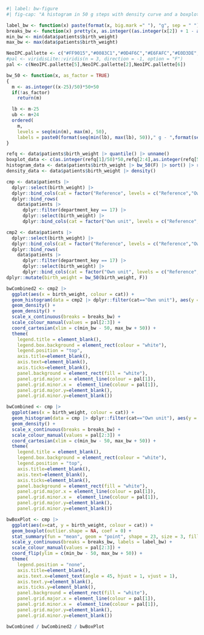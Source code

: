 ```r
#| label: bw-figure
#| fig-cap: "A histogram in 50 g steps with density curve and a boxplot of the birth weights of the patients contained in this analysis"

label_bw <- function(x) paste(format(x, big.mark =" "), "g", sep = " ")
breaks_bw <- function(x) pretty(x, as.integer((as.integer(x[2]) + 1 - as.integer(x[1])) / 100))
min_bw <- min(data$patients$birth_weight)
max_bw <- max(data$patients$birth_weight)

NeoIPC.pallette <- c("#FF9015","#0083C1","#0D4F6C","#E6FAFC","#E0D3DE","#1F271B")
#pal <- viridisLite::viridis(n = 3, direction = -1, option = "F")
pal <- c(NeoIPC.pallette[5],NeoIPC.pallette[2],NeoIPC.pallette[6])

bw_50 <- function(x, as_factor = TRUE)
{
  m <- as.integer((x-25)/50)*50+50
  if(!as_factor)
    return(m)

  lb <- m-25
  ub <- m+24
  ordered(
    m,
    levels = seq(min(m), max(m), 50),
    labels = paste0(format(seq(min(lb), max(lb), 50))," g - ",format(seq(min(ub), max(ub), 50))," g"))
}

refq <- data$patients$birth_weight |> quantile() |> unname()
boxplot_data <- c(as.integer(refq[1]/50)*50,refq[2:4],as.integer(refq[5]/50)*50+50*ceiling(refq[5]%%50/50))
histogram_data <- data$patients$birth_weight |> bw_50(F) |> sort() |> rle()
density_data <- data$patients$birth_weight |> density()

cmp <- data$patients |>
  dplyr::select(birth_weight) |>
  dplyr::bind_cols(cat = factor("Reference", levels = c("Reference","Own unit"))) |>
  dplyr::bind_rows(
    data$patients |>
      dplyr::filter(department_key == 17) |>
      dplyr::select(birth_weight) |>
      dplyr::bind_cols(cat = factor("Own unit", levels = c("Reference","Own unit"))))

cmp2 <- data$patients |>
  dplyr::select(birth_weight) |>
  dplyr::bind_cols(cat = factor("Reference", levels = c("Reference","Own unit"))) |>
  dplyr::bind_rows(
    data$patients |>
      dplyr::filter(department_key == 17) |>
      dplyr::select(birth_weight) |>
      dplyr::bind_cols(cat = factor("Own unit", levels = c("Reference","Own unit")))) |>
dplyr::mutate(birth_weight = bw_50(birth_weight, F))

bwCombined2 <- cmp2 |>
  ggplot(aes(x = birth_weight, colour = cat)) +
  geom_histogram(data = cmp2 |> dplyr::filter(cat=="Own unit"), aes(y = after_stat(density)), colour = pal[3], fill = "white", binwidth = 50, boundary = 25, closed = "left") +
  geom_density() +
  geom_density() +
  scale_x_continuous(breaks = breaks_bw) +
  scale_colour_manual(values = pal[2:3]) +
  coord_cartesian(xlim = c(min_bw - 50, max_bw + 50)) +
  theme(
    legend.title = element_blank(),
    legend.box.background = element_rect(colour = "white"),
    legend.position = "top",
    axis.title=element_blank(),
    axis.text=element_blank(),
    axis.ticks=element_blank(),
    panel.background = element_rect(fill = "white"),
    panel.grid.major.x = element_line(colour = pal[1]),
    panel.grid.minor.x =  element_line(colour = pal[1]),
    panel.grid.major.y=element_blank(),
    panel.grid.minor.y=element_blank())

bwCombined <- cmp |>
  ggplot(aes(x = birth_weight, colour = cat)) +
  geom_histogram(data = cmp |> dplyr::filter(cat=="Own unit"), aes(y = after_stat(density)), colour = pal[3], fill = "white", binwidth = 50, boundary = 25, closed = "left") +
  geom_density() +
  scale_x_continuous(breaks = breaks_bw) +
  scale_colour_manual(values = pal[2:3]) +
  coord_cartesian(xlim = c(min_bw - 50, max_bw + 50)) +
  theme(
    legend.title = element_blank(),
    legend.box.background = element_rect(colour = "white"),
    legend.position = "top",
    axis.title=element_blank(),
    axis.text=element_blank(),
    axis.ticks=element_blank(),
    panel.background = element_rect(fill = "white"),
    panel.grid.major.x = element_line(colour = pal[1]),
    panel.grid.minor.x =  element_line(colour = pal[1]),
    panel.grid.major.y=element_blank(),
    panel.grid.minor.y=element_blank())

bwBoxPlot <- cmp |>
  ggplot(aes(x=cat, y = birth_weight, colour = cat)) +
  geom_boxplot(outlier.shape = NA, coef = 0) +
  stat_summary(fun = "mean", geom = "point", shape = 23, size = 3, fill = "white") +
  scale_y_continuous(breaks = breaks_bw, labels = label_bw) +
  scale_colour_manual(values = pal[2:3]) +
  coord_flip(ylim = c(min_bw - 50, max_bw + 50)) +
  theme(
    legend.position = "none",
    axis.title=element_blank(),
    axis.text.x=element_text(angle = 45, hjust = 1, vjust = 1),
    axis.text.y=element_blank(),
    axis.ticks.y=element_blank(),
    panel.background = element_rect(fill = "white"),
    panel.grid.major.x = element_line(colour = pal[1]),
    panel.grid.minor.x =  element_line(colour = pal[1]),
    panel.grid.major.y=element_blank(),
    panel.grid.minor.y=element_blank())

bwCombined / bwCombined2 / bwBoxPlot
```

